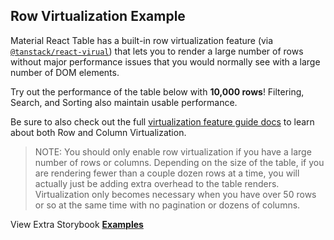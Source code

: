 
<Head>
  <title>{'Row Virtualization Example - Material React Table V2 Docs'}</title>
  <meta
    name="description"
    content="An example of a Material React Table with row virtualization enabled to achieve higher performance when rendering large data sets"
  />
  <meta
    property="og:title"
    content="Row Virtualization in Material React Table Example"
  />
  <meta
    property="og:description"
    content="Learn how to enable row virtualization features in Material React Table"
  />
</Head>

## Row Virtualization Example

Material React Table has a built-in row virtualization feature (via [`@tanstack/react-virual`](https://tanstack.com/virtual/v3)) that lets you to render a large number of rows without major performance issues that you would normally see with a large number of DOM elements.

Try out the performance of the table below with **10,000 rows**! Filtering, Search, and Sorting also maintain usable performance.

Be sure to also check out the full [virtualization feature guide docs](/docs/guides/virtualization) to learn about both Row and Column Virtualization.

> NOTE: You should only enable row virtualization if you have a large number of rows or columns. Depending on the size of the table, if you are rendering fewer than a couple dozen rows at a time, you will actually just be adding extra overhead to the table renders. Virtualization only becomes necessary when you have over 50 rows or so at the same time with no pagination or dozens of columns.

<Examples isPage />

View Extra Storybook **[Examples](https://www.material-react-table.dev/?path=/story/features-virtualization--enable-row-virtualization)**
